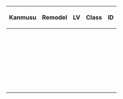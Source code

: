 {| border="0" cellpadding="1" cellspacing="1" class="article-table" style="width: 300px;"
|-
! scope="col" style="text-align:center;"|Kanmusu
! scope="col" style="text-align:center;"|Remodel
! scope="col" style="text-align:center;"|LV
! scope="col"|Class
! scope="col"|ID
|-
|{{ShipBattleCardKai|Hibiki/Kai Ni}}
|
|
|
|
|-
|
|
|
|
|
|-
|
|
|
|
|
|-
|
|
|
|
|
|-
|
|
|
|
|
|-
|
|
|
|
|
|-
|
|
|
|
|
|-
|
|
|
|
|
|-
|
|
|
|
|
|-
|
|
|
|
|
|-
|
|
|
|
|
|-
|
|
|
|
|
|-
|
|
|
|
|
|-
|
|
|
|
|
|-
|
|
|
|
|
|-
|
|
|
|
|
|-
|
|
|
|
|
|-
|
|
|
|
|
|-
|
|
|
|
|
|-
|
|
|
|
|
|-
|
|
|
|
|
|-
|
|
|
|
|
|-
|
|
|
|
|
|-
|
|
|
|
|
|-
|
|
|
|
|
|-
|
|
|
|
|
|-
|
|
|
|
|
|-
|
|
|
|
|
|-
|
|
|
|
|
|}